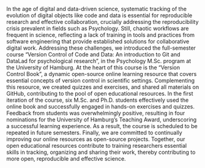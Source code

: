 In the age of digital and data-driven science, systematic tracking of the evolution of digital objects like code and data is essential for reproducible research and effective collaboration, crucially addressing the reproducibility crisis prevalent in fields such as Psychology.
Still, chaotic workflows are frequent in science, reflecting a lack of training in tools and practices from software engineering that provide established solutions for collaborative digital work.
Addressing these challenges, we introduced the full-semester course "Version Control of Code and Data: An introduction to Git and DataLad for psychological research", in the Psychology M.Sc. program at the University of Hamburg.
At the heart of this course is the "Version Control Book", a dynamic open-source online learning resource that covers essential concepts of version control in scientific settings.
Complementing this resource, we created quizzes and exercises, and shared all materials on GitHub, contributing to the pool of open educational resources.
In the first iteration of the course, six M.Sc. and Ph.D. students effectively used the online book and successfully engaged in hands-on exercises and quizzes.
Feedback from students was overwhelmingly positive, resulting in four nominations for the University of Hamburg's Teaching Award, underscoring a successful learning experience. 
As a result, the course is scheduled to be repeated in future semesters.
Finally, we are committed to continually improving our online resources as open-source projects.
Together, our open educational resources contribute to training researchers essential skills in tracking, organizing and sharing their work, thereby contributing to more open, reproducible and effective science. 
